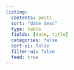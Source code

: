 ```yaml
---
listing:
  contents: posts
  sort: "date desc"
  type: table
  fields: [date, title]
  categories: false
  sort-ui: false
  filter-ui: false
  feed: true
---
```



